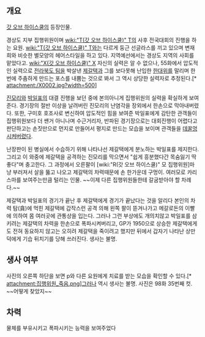 == 개요 ==

[[갓 오브 하이스쿨]]의 등장인물.

경상도 지부 집행위원이며 [[wiki:"T(갓 오브 하이스쿨)" T]]의 사후 전국대회의 진행을 하는 요원. [[wiki:"T(갓 오브 하이스쿨)" T]]와는 다르게 둥근 선글라스를 끼고 있으며 변재희와 비슷한 별모양의 헤어스타일을 하고 있다. 지역예선에서는 경상도 지역의 사회를 맡았다고. [[wiki:"X(갓 오브 하이스쿨)" X]] 자신의 실력은 알 수 없으나, 55화에서 압도적인 실력으로 [[전라북도 팀]]을 박살낸 [[제갈택]]과 그를 보다못해 난입한 [[한대위]]를 말리며 한번에 주춤하게 만드는 포스를 내뿜는 것으로 봐서 그 역시 상당한 실력자로 추정된다.[* attachment:/X0002.jpg?width=500]

[[진모리]]와 [[박일표]]의 대결 진행을 보던 중에 본의아니게 집행위원의 실력을 확실하게 보여준다. 경기장의 절반 이상을 날려버린 진모리의 난염각을 장외에서 한손으로 막아내버렸다. 또한, 구미호 호조사로 변신하여 압도적인 힘을 보여준 박일표에게 감탄한 관객들이 집행위원보다 더 쌘거 아니나며 수근거리자, 반파된 경기장으로는 대회진행이 어렵다고 판단하고는 손짓만으로 먼지로 만들어서 평지로 만드는 모습을 보이며 관객들을 [[데꿀멍]]시켜버렸다.

난장판이 된 병실에서 수습하기 위해 나타나선 제갈택에게 분노하는 박일표를 제지한다. 그리고 이 와중에 제갈택을 공격하는 진모리를 막으면서 "쉽게 흥분했다간 목숨잃기 딱 좋다"며 충고한다. 그 과정에서 오른팔이 [wiki:"R(갓 오브 하이스쿨)" 모 집행위원]마냥 부러져서 살을 뚫고 나오고 제갈택의 차력때문에 손 한가운데 구멍이. 여러모로 카리스마를 보여주는만큼 털리는 인물. ~~이제 다른 집행위원들한테 갈굼받아야 할 차례다.~~

제갈택과 박일표의 경기가 끝난 후 제갈택에게 경기가 끝났다는 것을 알리다 본인의 차력 탐(貪)에 먹힌 제갈택에 갑작스런 공격 의해 왼쪽 팔이 뜯겨나가고 메갈로돈의 이빨에 의하여 몸 여러곳에 관통상을 입는다. 그러나 그런 부상에도 개의치않고 박일표를 삼키려는 제갈택의 차력을 한손으로 폭파시켜버리고, GP가 1950으로 상승한 제갈택에게도 전혀 동요하지 않고는 오히려 제갈택을 죽이려고 했지만 뒤에서 갑자기 나타난 상만덕에게 기습 뒤치기를 당해 쓰러진다. 생사는 불명.

== 생사 여부 ==
사진의 오른쪽 하단을 보면 p와 다른 요원에게 치료를 받는 모습을 확인할 수 있다.[* attachment:집행위원_죽음.png]그러나 역시 생사는 불명. 사진은 98화 35번째 컷. ~~어떻게 찾았지~~

== 차력 ==

물체를 부유시키고 폭파시키는 능력을 보여주었다
